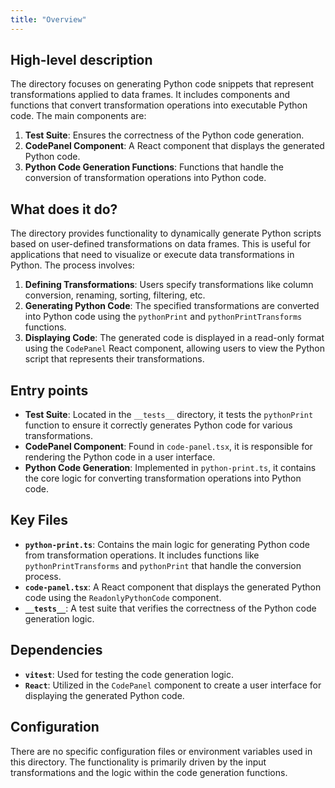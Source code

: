 ```yaml
---
title: "Overview"
---
```


## High-level description

The directory focuses on generating Python code snippets that represent transformations applied to data frames. It includes components and functions that convert transformation operations into executable Python code. The main components are:

1. **Test Suite**: Ensures the correctness of the Python code generation.
2. **CodePanel Component**: A React component that displays the generated Python code.
3. **Python Code Generation Functions**: Functions that handle the conversion of transformation operations into Python code.

## What does it do?

The directory provides functionality to dynamically generate Python scripts based on user-defined transformations on data frames. This is useful for applications that need to visualize or execute data transformations in Python. The process involves:

1. **Defining Transformations**: Users specify transformations like column conversion, renaming, sorting, filtering, etc.
2. **Generating Python Code**: The specified transformations are converted into Python code using the `pythonPrint` and `pythonPrintTransforms` functions.
3. **Displaying Code**: The generated code is displayed in a read-only format using the `CodePanel` React component, allowing users to view the Python script that represents their transformations.

## Entry points

- **Test Suite**: Located in the `__tests__` directory, it tests the `pythonPrint` function to ensure it correctly generates Python code for various transformations.
- **CodePanel Component**: Found in `code-panel.tsx`, it is responsible for rendering the Python code in a user interface.
- **Python Code Generation**: Implemented in `python-print.ts`, it contains the core logic for converting transformation operations into Python code.

## Key Files

- **`python-print.ts`**: Contains the main logic for generating Python code from transformation operations. It includes functions like `pythonPrintTransforms` and `pythonPrint` that handle the conversion process.
- **`code-panel.tsx`**: A React component that displays the generated Python code using the `ReadonlyPythonCode` component.
- **`__tests__`**: A test suite that verifies the correctness of the Python code generation logic.

## Dependencies

- **`vitest`**: Used for testing the code generation logic.
- **`React`**: Utilized in the `CodePanel` component to create a user interface for displaying the generated Python code.

## Configuration

There are no specific configuration files or environment variables used in this directory. The functionality is primarily driven by the input transformations and the logic within the code generation functions.